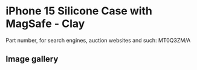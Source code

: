 
# iPhone 15 Silicone Case with MagSafe - Clay

Part number, for search engines, auction websites and such: MT0Q3ZM/A

## Image gallery

<div style={{ width: "768px" }}>
  <GalleryComponent
    images={[
      {
        original: "/everysource/MT0Q3.png",
        thumbnail: "/everypreview/MT0Q3.png",
      },
      {
        original: "/everysource/MT0Q3_AV1.png",
        thumbnail: "/everypreview/MT0Q3_AV1.png",
      },
      {
        original: "/everysource/MT0Q3_AV2.png",
        thumbnail: "/everypreview/MT0Q3_AV2.png",
      },
      {
        original: "/everysource/MT0Q3_AV3.png",
        thumbnail: "/everypreview/MT0Q3_AV3.png",
      },
      {
        original: "/everysource/MT0Q3_AV4.png",
        thumbnail: "/everypreview/MT0Q3_AV4.png",
      },
      {
        original: "/everysource/MT0Q3_AV5.png",
        thumbnail: "/everypreview/MT0Q3_AV5.png",
      },
      {
        original: "/everysource/MT0Q3_AV6.png",
        thumbnail: "/everypreview/MT0Q3_AV6.png",
      }
    ]}
  />
</div>